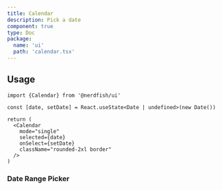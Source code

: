```yaml
---
title: Calendar
description: Pick a date
component: true
type: Doc
package:
  name: 'ui'
  path: 'calendar.tsx'
---
```


<ComponentExample src="/components/examples/calendar/demo.tsx">
  <CalendarDemo />
</ComponentExample>

## Usage

```tsx
import {Calendar} from '@nerdfish/ui'
```

```tsx
const [date, setDate] = React.useState<Date | undefined>(new Date())

return (
  <Calendar
    mode="single"
    selected={date}
    onSelect={setDate}
    className="rounded-2xl border"
  />
)
```

### Date Range Picker

<ComponentExample src="/components/examples/calendar/date-range-picker.tsx">
  <DateRangePicker />
</ComponentExample>
